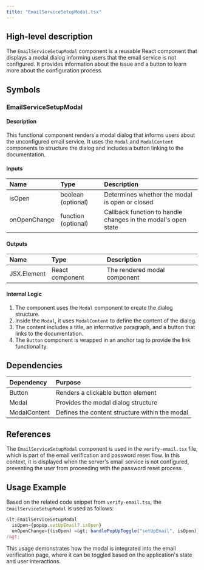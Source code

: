 ```yaml
---
title: "EmailServiceSetupModal.tsx"
---
```


## High-level description
The `EmailServiceSetupModal` component is a reusable React component that displays a modal dialog informing users that the email service is not configured. It provides information about the issue and a button to learn more about the configuration process.

## Symbols

### EmailServiceSetupModal
#### Description
This functional component renders a modal dialog that informs users about the unconfigured email service. It uses the `Modal` and `ModalContent` components to structure the dialog and includes a button linking to the documentation.

#### Inputs
| Name | Type | Description |
|:-----|:-----|:------------|
| isOpen | boolean (optional) | Determines whether the modal is open or closed |
| onOpenChange | function (optional) | Callback function to handle changes in the modal's open state |

#### Outputs
| Name | Type | Description |
|:-----|:-----|:------------|
| JSX.Element | React component | The rendered modal component |

#### Internal Logic
1. The component uses the `Modal` component to create the dialog structure.
2. Inside the `Modal`, it uses `ModalContent` to define the content of the dialog.
3. The content includes a title, an informative paragraph, and a button that links to the documentation.
4. The `Button` component is wrapped in an anchor tag to provide the link functionality.

## Dependencies
| Dependency | Purpose |
|:-----------|:--------|
| Button | Renders a clickable button element |
| Modal | Provides the modal dialog structure |
| ModalContent | Defines the content structure within the modal |

## References
The `EmailServiceSetupModal` component is used in the `verify-email.tsx` file, which is part of the email verification and password reset flow. In this context, it is displayed when the server's email service is not configured, preventing the user from proceeding with the password reset process.

## Usage Example
Based on the related code snippet from `verify-email.tsx`, the `EmailServiceSetupModal` is used as follows:

```typescript
&lt;EmailServiceSetupModal
  isOpen={popUp.setUpEmail?.isOpen}
  onOpenChange={(isOpen) =&gt; handlePopUpToggle("setUpEmail", isOpen)}
/&gt;
```

This usage demonstrates how the modal is integrated into the email verification page, where it can be toggled based on the application's state and user interactions.
